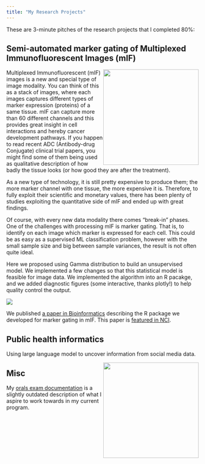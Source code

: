 ```yaml
---
title: "My Research Projects"
---
```


These are 3-minute pitches of the research projects that I completed 80%:

## Semi-automated marker gating of Multiplexed Immunofluorescent Images (mIF)

![](docs/logoGammaGateR.png){style="float: right;" fig-alt="Hex logo that says \"GammaGateR\"" fig-align="right" width="250"}

Multiplexed Immunofluorescent (mIF) images is a new and special type of image modality. You can think of this as a stack of images, where each images captures different types of marker expression (proteins) of a same tissue. mIF can capture more than 60 different channels and this provides great insight in cell interactions and hereby cancer development pathways. If you happen to read recent ADC (Antibody-drug Conjugate) clinical trial papers, you might find some of them being used as qualitative description of how badly the tissue looks (or how good they are after the treatment).

As a new type of technology, it is still pretty expensive to produce them; the more marker channel with one tissue, the more expensive it is. Therefore, to fully exploit their scientific and monetary values, there has been plenty of studies exploiting the quantitative side of mIF and ended up with great findings. 

Of course, with every new data modality there comes "break-in" phases. One of the challenges with processing mIF is marker gating. That is, to identify on each image which marker is expressed for each cell. This could be as easy as a supervised ML classification problem, however with the small sample size and big between sample variances, the result is not often quite ideal.

Here we proposed using Gamma distribution to build an unsupervised model. We implemented a few changes so that this statistical model is feasible for image data. We implemented the algorithm into an R pacakge, and we added diagnostic figures (some interactive, thanks plotly!) to help quality control the output.

![](docs/GGRdiag.gif)

We published [a paper in Bioinformatics](https://doi.org/10.1093/bioinformatics/btae356) describing the R package we developed for marker gating in mIF. This paper is [featured in NCI](https://datascience.cancer.gov/news-events/news/gammagater-helps-decipher-imaging-data).


## Public health informatics

Using large language model to uncover information from social media data.

![](docs/logoGammaGateR.png){style="float: right;" fig-alt="Hex logo that says \"GammaGateR\"" fig-align="right" width="250"}

## Misc

My [orals exam documentation](https://jiangmeirubyxiong.github.io/OralsExam/) is a slightly outdated description of what I aspire to work towards in my current program.